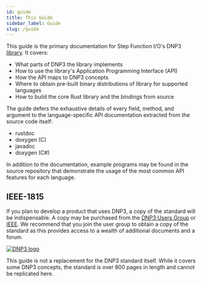 ```yaml
---
id: guide
title: This Guide
sidebar_label: Guide
slug: /guide
---
```



This guide is the primary documentation for Step Function I/O's DNP3 [library](https://github.com/stepfunc/dnp3). It covers:

* What parts of DNP3 the library implements
* How to use the library's Application Programming Interface (API)
* How the API maps to DNP3 concepts
* Where to obtain pre-built binary distributions of library for supported languages
* How to build the core Rust library and the bindings from source

The guide defers the exhaustive details of every field, method, and argument to the language-specific API documentation
extracted from the source code itself:

* rustdoc
* doxygen (C)
* javadoc
* doxygen (C#)

In addition to the documentation, example programs may be found in the source repository that demonstrate the usage
of the most common API features for each language.

## IEEE-1815

If you plan to develop a product that uses DNP3, a copy of the standard will be indispensable. A copy may be purchased from the
[DNP3 Users Group](https://dnp.org) or [IEEE](https://standards.ieee.org/standard/1815-2012.html). We recommend that you join the user group to obtain a copy
of the standard as this provides access to a wealth of additional documents and a forum.

<div style={{textAlign: 'center'}}>
<a href="https://dnp.org"><img alt="DNP3 logo" src={useBaseUrl('img/dnp_logo.jpg')} /></a>
</div>

This guide is not a replacement for the DNP3 standard itself. While it covers some DNP3 concepts, the standard is over 800 pages in length and cannot be
replicated here.





